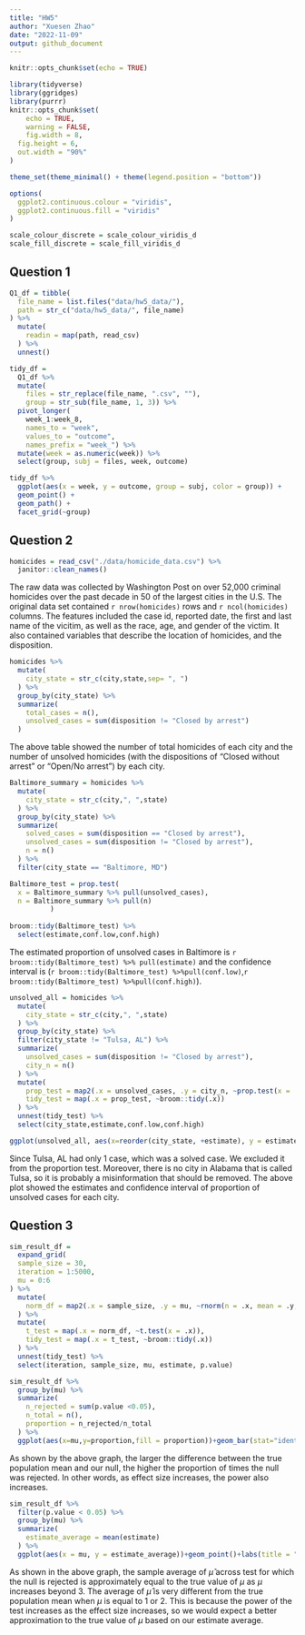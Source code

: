 ```yaml
---
title: "HW5"
author: "Xuesen Zhao"
date: "2022-11-09"
output: github_document
---
```


```r
knitr::opts_chunk$set(echo = TRUE)
```

```r
library(tidyverse)
library(ggridges)
library(purrr)
knitr::opts_chunk$set(
	echo = TRUE,
	warning = FALSE,
	fig.width = 8, 
  fig.height = 6,
  out.width = "90%"
)

theme_set(theme_minimal() + theme(legend.position = "bottom"))

options(
  ggplot2.continuous.colour = "viridis",
  ggplot2.continuous.fill = "viridis"
)

scale_colour_discrete = scale_colour_viridis_d
scale_fill_discrete = scale_fill_viridis_d
```


## Question 1

```r
Q1_df = tibble(
  file_name = list.files("data/hw5_data/"),
  path = str_c("data/hw5_data/", file_name)
) %>%
  mutate(
    readin = map(path, read_csv)
  ) %>%
  unnest()
```

```r
tidy_df = 
  Q1_df %>% 
  mutate(
    files = str_replace(file_name, ".csv", ""),
    group = str_sub(file_name, 1, 3)) %>% 
  pivot_longer(
    week_1:week_8,
    names_to = "week",
    values_to = "outcome",
    names_prefix = "week_") %>% 
  mutate(week = as.numeric(week)) %>% 
  select(group, subj = files, week, outcome)
```

```r
tidy_df %>% 
  ggplot(aes(x = week, y = outcome, group = subj, color = group)) + 
  geom_point() + 
  geom_path() + 
  facet_grid(~group)
```

## Question 2

```r
homicides = read_csv("./data/homicide_data.csv") %>%
  janitor::clean_names() 
```

The raw data was collected by Washington Post on over 52,000 criminal homicides over the past decade in 50 of the largest cities in the U.S. The original data set contained `r nrow(homicides)` rows and `r ncol(homicides)` columns. The features included the case id, reported date, the first and last name of the vicitim, as well as the race, age, and gender of the victim. It also contained variables that describe the location of homicides, and the disposition. 

```r
homicides %>%
  mutate(
    city_state = str_c(city,state,sep= ", ")
  ) %>%
  group_by(city_state) %>%
  summarize(
    total_cases = n(),
    unsolved_cases = sum(disposition != "Closed by arrest")
  )
```

The above table showed the number of total homicides of each city and the number of unsolved homicides (with the dispositions of "Closed without arrest" or "Open/No arrest") by each city. 

```r
Baltimore_summary = homicides %>%
  mutate(
    city_state = str_c(city,", ",state)
  ) %>%
  group_by(city_state) %>%
  summarize(
    solved_cases = sum(disposition == "Closed by arrest"),
    unsolved_cases = sum(disposition != "Closed by arrest"),
    n = n()
  ) %>%
  filter(city_state == "Baltimore, MD") 

Baltimore_test = prop.test(
  x = Baltimore_summary %>% pull(unsolved_cases),
  n = Baltimore_summary %>% pull(n)
          ) 
  
broom::tidy(Baltimore_test) %>% 
  select(estimate,conf.low,conf.high)
```

The estimated proportion of unsolved cases in Baltimore is `r broom::tidy(Baltimore_test) %>% pull(estimate)` and the confidence interval is (`r broom::tidy(Baltimore_test) %>%pull(conf.low)`,`r broom::tidy(Baltimore_test) %>%pull(conf.high)`).

```r
unsolved_all = homicides %>%
  mutate(
    city_state = str_c(city,", ",state)
  ) %>%
  group_by(city_state) %>%
  filter(city_state != "Tulsa, AL") %>%
  summarize(
    unsolved_cases = sum(disposition != "Closed by arrest"),
    city_n = n()
  ) %>%
  mutate(
    prop_test = map2(.x = unsolved_cases, .y = city_n, ~prop.test(x = .x, n= .y)),
    tidy_test = map(.x = prop_test, ~broom::tidy(.x))
  ) %>%
  unnest(tidy_test) %>%
  select(city_state,estimate,conf.low,conf.high)
```


```r
ggplot(unsolved_all, aes(x=reorder(city_state, +estimate), y = estimate, fill = estimate))+ geom_bar(stat="identity")+geom_errorbar(aes(ymin = conf.low, ymax=conf.high))+labs(title = "The estimated proportions of unsolved cases for each city", x = "City & State", y = "Proportion estimate")+coord_flip()+scale_fill_gradient(low="blue",high="red")
```

Since Tulsa, AL had only 1 case, which was a solved case. We excluded it from the proportion test. Moreover, there is no city in Alabama that is called Tulsa, so it is probably a misinformation that should be removed. The above plot showed the estimates and confidence interval of proportion of unsolved cases for each city. 

## Question 3


```r
sim_result_df = 
  expand_grid(
  sample_size = 30,
  iteration = 1:5000,
  mu = 0:6
) %>%
  mutate(
    norm_df = map2(.x = sample_size, .y = mu, ~rnorm(n = .x, mean = .y, sd = 5))
  ) %>%
  mutate(
    t_test = map(.x = norm_df, ~t.test(x = .x)),
    tidy_test = map(.x = t_test, ~broom::tidy(.x))
  ) %>%
  unnest(tidy_test) %>%
  select(iteration, sample_size, mu, estimate, p.value)
```


```r
sim_result_df %>%
  group_by(mu) %>%
  summarize(
    n_rejected = sum(p.value <0.05),
    n_total = n(),
    proportion = n_rejected/n_total
  ) %>% 
  ggplot(aes(x=mu,y=proportion,fill = proportion))+geom_bar(stat="identity")+labs(title="Proportion of times the null were rejected by different population means", y = "power of the test")
```

As shown by the above graph, the larger the difference between the true population mean and our null, the higher the proportion of times the null was rejected. In other words, as effect size increases, the power also increases. 

```r
sim_result_df %>%
  filter(p.value < 0.05) %>%
  group_by(mu) %>%
  summarize(
    estimate_average = mean(estimate)
  ) %>%
  ggplot(aes(x = mu, y = estimate_average))+geom_point()+labs(title = "Average of the estimates vs. true population means")
```

As shown in the above graph, the sample average of $\hat \mu$ across test for which the null is rejected is approximately equal to the true value of $\mu$ as $\mu$ increases beyond 3. The average of $\hat \mu$ is very different from the true population mean when $\mu$ is equal to 1 or 2. This is because the power of the test increases as the effect size increases, so we would expect a better approximation to the true value of $\mu$ based on our estimate average. 